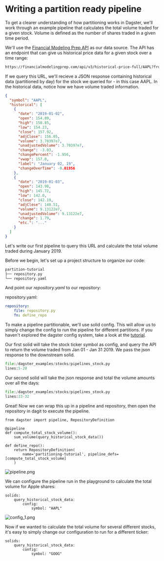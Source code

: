 
<DynamicMetaTags
  title="Writing a partition ready pipeline | Dagster"
  description="Dagster is a system for building modern data applications."
/>

# Writing a partition ready pipeline

To get a clearer understanding of how partitioning works in Dagster, we'll work
through an example pipeline that calculates the total volume traded
for a given stock. Volume is defined as the number of shares traded
in a given time period.

We'll use the [Financial Modeling Prep
API](https://financialmodelingprep.com/developer/docs) as our data
source. The API has an endpoint that can give us historical price data
for a given stock over a time range:

```bash
https://financialmodelingprep.com/api/v3/historical-price-full/AAPL?from=2019-01-01&to=2019-01-31
```

If we query this URL, we'll recieve a JSON response containing
historical data (partitioned by day) for the stock we queried for - in
this case AAPL. In the historical data, notice how we have volume traded
information.

```json
{
  "symbol": "AAPL",
  "historical": [
    {
      "date": "2019-01-02",
      "open": 154.89,
      "high": 158.85,
      "low": 154.23,
      "close": 157.92,
      "adjClose": 156.05,
      "volume": 3.70397e7,
      "unadjustedVolume": 3.70397e7,
      "change": -3.03,
      "changePercent": -1.956,
      "vwap": 157.0,
      "label": "January 02, 19",
      "changeOverTime": -0.01956
    },
    {
      "date": "2019-01-03",
      "open": 143.98,
      "high": 145.72,
      "low": 142.0,
      "close": 142.19,
      "adjClose": 140.51,
      "volume": 9.13122e7,
      "unadjustedVolume": 9.13122e7,
      "change": 1.79,
      "etc.": "..."
    }
  ]
}
```

Let's write our first pipeline to query this URL and calculate the
total volume traded during January 2019.

Before we begin, let's set up a project structure to organize our code:

```bash
partition-tutorial
├── repository.py
└── repository.yaml
```

And point our _repository.yaml_ to our repository:

repository.yaml:

```YAML
repository:
    file: repository.py
    fn: define_repo
```

To make a pipeline partitionable, we'll use solid config. This will
allow us to simply change the config to run the pipeline for different
partitions. If you haven't explored the dagster config system, take a
look at the [tutorial](/docs/tutorial/basics#parametrizing-solids-with-config).

Our first solid will take the stock ticker symbol as config, and query
the API to return the volume traded from Jan 01 - Jan 31 2019. We pass
the json response to the downstream solid.

```python literalinclude emphasize-lines=4-16 caption=repository.py
file:/dagster_examples/stocks/pipelines_stock.py
lines:5-20
```

Our second solid will take the json response and total the volume
amounts over all the days:

```python literalinclude caption=repository.py
file:/dagster_examples/stocks/pipelines_stock.py
lines:23-32
```

Great! Now we can wrap this up in a pipeline and repository, then open
the repository in dagit to execute the pipeline.

```{.python}
from dagster import pipeline, RepositoryDefinition

@pipeline
def compute_total_stock_volume():
    sum_volume(query_historical_stock_data())

def define_repo():
    return RepositoryDefinition(
        name='partitioning-tutorial', pipeline_defs=[compute_total_stock_volume]
    )
```

![pipeline.png](/assets/images/learn/guides/partitioning/pipeline.png)

We can configure the pipeline run in the playground to calculate the
total volume for Apple shares:

```{.YAML}
solids:
    query_historical_stock_data:
        config:
            symbol: "AAPL"
```

![config_1.png](/assets/images/learn/guides/partitioning/config_1.png)

Now if we wanted to calculate the total volume for several different
stocks, it's easy to simply change our configuration to run for a
different ticker:

```{.YAML}
solids:
    query_historical_stock_data:
        config:
            symbol: "GOOG"
```
